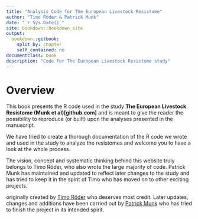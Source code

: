 ```yaml
--- 
title: "Analysis Code for The European Livestock Resistome"
author: "Timo Röder & Patrick Munk"
date: "`r Sys.Date()`"
site: bookdown::bookdown_site
output: 
  bookdown::gitbook:
    split_by: chapter
    self_contained: no
documentclass: book
description: "Code for The European Livestock Resistome study"
---
```


# Overview {-}

This book presents the R code used in the study **The European Livestock Resistome (Munk et al)[github.com]** 
and is meant to give the reader the possibility to reproduce (or built) upon the analyses presented in the manuscript.

We have tried to create a thorough documentation of the R code we wrote and used in the study to analyze the resistomes and 
welcome you to have a look at the whole process.

The vision, concept and systematic thinking behind this website truly belongs to Timo Röder,
who also wrote the large majority of code. Patrick Munk has maintained and updated to reflect later changes to the study and has tried to keep it in the spirit of Timo who has moved on to other exciting projects.

originally created by [Timo Röder](https://orcid.org/0000-0001-6841-4056) who deserves most credit.
Later updates, changes and additions have been carried out by [Patrick Munk](https://orcid.org/0000-0001-8813-4019) who has tried to finish the project in its intended spirit.



<!-- [Here](#intro) or \@ref(intro) for links-->
